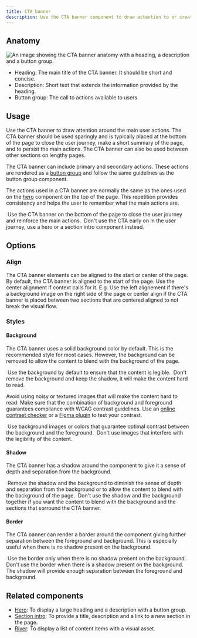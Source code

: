 ```yaml
---
title: CTA banner
description: Use the CTA banner component to draw attention to or create urgency around a user action.
---
```



## Anatomy

![An image showing the CTA banner anatomy with a heading, a description and a button group.](https://github.com/primer/brand/assets/6951037/a33f3b89-1a4d-4bd3-8533-99b0cd2275e8)

- Heading: The main title of the CTA banner. It should be short and concise.
- Description: Short text that extends the information provided by the heading.
- Button group: The call to actions available to users

## Usage

Use the CTA banner to draw attention around the main user actions. The CTA banner should be used sparingly and is typically placed at the bottom of the page to close the user journey,
make a short summary of the page, and to persist the main actions. The CTA banner can also be used between other sections on lengthy pages.

The CTA banner can include primary and secondary actions. These actions are rendered as a [button group](/components/ButtonGroup) and follow the same guidelines as the button group component.

The actions used in a CTA banner are normally the same as the ones used on the [hero](/components/Hero) component on the top of the page. This repetition provides consistency and helps the user to remember what the main actions are.

<DoDontContainer>
  <Do>
    <img
      src="https://github.com/primer/brand/assets/6951037/89acfdad-c39f-4613-9555-6a9661c53845"
      alt=""
    />
    <Caption>
      Use the CTA banner on the bottom of the page to close the user journey and
      reinforce the main actions.
    </Caption>
  </Do>
  <Dont>
    <img
      src="https://github.com/primer/brand/assets/6951037/f1bec42f-dad0-4eb2-80f9-83ef0a1310ad"
      alt=""
    />
    <Caption>
      Don't use the CTA early on in the user journey, use a hero or a section
      intro component instead.
    </Caption>
  </Dont>
</DoDontContainer>

## Options

### Align

The CTA banner elements can be aligned to the start or center of the page. By default, the CTA banner is aligned to the start of the page. Use the center alignment if context calls for it. E.g. Use the left alignement if there's a background image on the right side of the page or center align if the CTA banner is placed between two sections that are centered aligned to not break the visual flow.

### Styles

#### Background

The CTA banner uses a solid background color by default. This is the recommended style for most cases. However, the background can be removed to allow the content to blend with the background of the page.

<DoDontContainer>
  <Do>
    <img
      src="https://github.com/primer/brand/assets/6951037/036f540a-b8f6-4ccb-8a1a-b3a27c265308"
      alt=""
    />
    <Caption>
      Use the background by default to ensure that the content is legible.
    </Caption>
  </Do>
  <Dont>
    <img
      src="https://github.com/primer/brand/assets/6951037/8bcc95cc-4d3b-49f5-a74d-f46062f690b5"
      alt=""
    />
    <Caption>
      Don't remove the background and keep the shadow, it will make the content
      hard to read.
    </Caption>
  </Dont>
</DoDontContainer>

Avoid using noisy or textured images that will make the content hard to read. Make sure that the combination of background and foreground guarantees compliance with WCAG contrast guidelines. Use an [online contrast checker](https://webaim.org/resources/contrastchecker/) or a [Figma plugin](/guides/accessibility/tools#contrast-plugin) to test your contrast.

<DoDontContainer>
  <Do>
    <img
      src="https://github.com/primer/brand/assets/912236/db46a0b4-5bf9-4024-8788-6227762510a9"
      alt=""
    />
    <Caption>
      Use background images or colors that guarantee optimal contrast between
      the background and the foreground.
    </Caption>
  </Do>
  <Dont>
    <img
      src="https://github.com/primer/brand/assets/912236/dfc50baa-9b2a-4dc5-8412-20548cf2e7ed"
      alt=""
    />
    <Caption>
      Don't use images that interfere with the legibility of the content.
    </Caption>
  </Dont>
</DoDontContainer>

#### Shadow

The CTA banner has a shadow around the component to give it a sense of depth and separation from the background.

<DoDontContainer>
  <Do>
    <img
      src="https://github.com/primer/brand/assets/912236/798a3355-252c-4745-8692-267c9a16d45f"
      alt=""
    />
    <Caption>
      Remove the shadow and the background to diminish the sense of depth and
      separation from the background or to allow the content to blend with the
      background of the page.
    </Caption>
  </Do>
  <Dont>
    <img
      src="https://github.com/primer/brand/assets/912236/336f8e27-44e9-48a5-b308-a9686aa03484"
      alt=""
    />
    <Caption>
      Don't use the shadow and the background together if you want the content
      to blend with the background and the sections that sorround the CTA
      banner.
    </Caption>
  </Dont>
</DoDontContainer>

#### Border

The CTA banner can render a border around the component giving further separation between the foreground and background. This is especially useful when there is no shadow present on the background.

<DoDontContainer>
  <Do>
    <img
      src="https://github.com/primer/brand/assets/912236/583528ad-e3ab-4bf1-a34a-e0f9bf17d0a1"
      alt=""
    />
    <Caption>
      Use the border only when there is no shadow present on the background.
    </Caption>
  </Do>
  <Dont>
    <img
      src="https://github.com/primer/brand/assets/912236/845ee118-3575-4db8-b7ea-1ac248678005"
      alt=""
    />
    <Caption>
      Don't use the border when there is a shadow present on the background. The
      shadow will provide enough separation between the foreground and
      background.
    </Caption>
  </Dont>
</DoDontContainer>

## Related components

- [Hero](/components/Hero): To display a large heading and a description with a button group.
- [Section intro](/components/SectionIntro): To provide a title, description and a link to a new section in the page.
- [River](/components/River): To display a list of content items with a visual asset.
